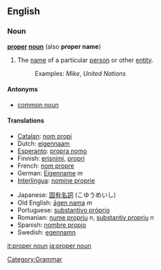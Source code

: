 ==English==
===Noun===
{{wikipedia}}
'''[[proper]] [[noun]]''' (also '''proper name''')
# The [[name]] of a particular [[person]] or other [[entity]]. 
#: Examples: ''Mike'', ''United Nations''

====Antonyms====
*[[common noun]]

====Translations====
{{top}}
*[[Catalan]]: [[nom propi]]
*Dutch: [[eigennaam]]
*[[Esperanto]]: [[propra nomo]]
*Finnish: [[erisnimi]], [[propri]]
*French: [[nom propre]]
*German: [[Eigenname]] ''m''
*[[Interlingua]]: [[nomine proprie]]
{{mid}}
*Japanese: [[固有名詞]] (こゆうめいし)
*Old English: [[agen nama|āgen nama]] ''m''
*Portuguese: [[substantivo próprio]]
*Romanian: [[nume propriu]] ''n'', [[substantiv propriu]] ''n''
*Spanish: [[nombre propio]]
*Swedish: [[egennamn]]
{{bottom}}

[[Category:Grammar]]

[[it:proper noun]]
[[ja:proper noun]]